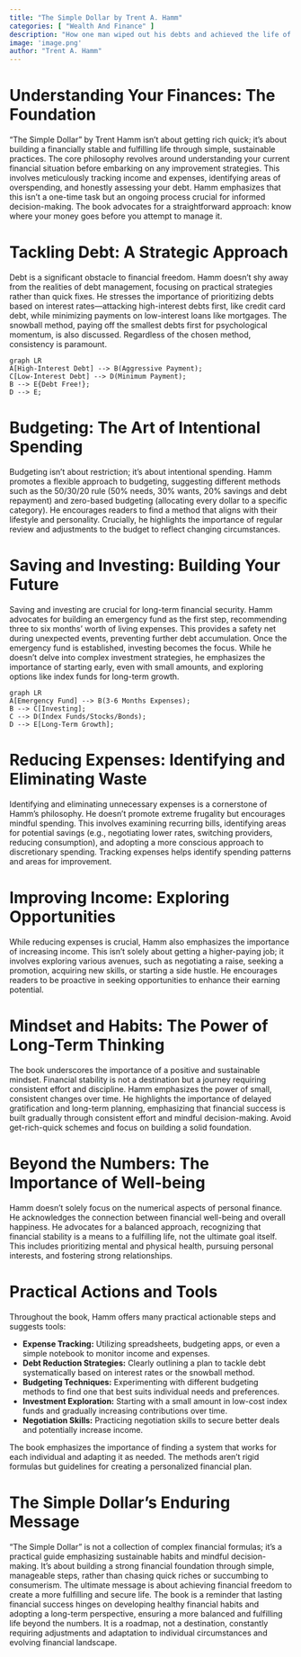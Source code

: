 ```yaml
---
title: "The Simple Dollar by Trent A. Hamm"
categories: [ "Wealth And Finance" ]
description: "How one man wiped out his debts and achieved the life of his dreams"
image: 'image.png'
author: "Trent A. Hamm"
---
```

# Understanding Your Finances: The Foundation

"The Simple Dollar" by Trent Hamm isn't about getting rich quick; it's about building a financially stable and fulfilling life through simple, sustainable practices.  The core philosophy revolves around understanding your current financial situation before embarking on any improvement strategies. This involves meticulously tracking income and expenses, identifying areas of overspending, and honestly assessing your debt.  Hamm emphasizes that this isn't a one-time task but an ongoing process crucial for informed decision-making.  The book advocates for a straightforward approach: know where your money goes before you attempt to manage it.


# Tackling Debt: A Strategic Approach

Debt is a significant obstacle to financial freedom.  Hamm doesn't shy away from the realities of debt management, focusing on practical strategies rather than quick fixes.  He stresses the importance of prioritizing debts based on interest rates—attacking high-interest debts first, like credit card debt, while minimizing payments on low-interest loans like mortgages.  The snowball method, paying off the smallest debts first for psychological momentum, is also discussed.  Regardless of the chosen method, consistency is paramount.


```mermaid
graph LR
A[High-Interest Debt] --> B(Aggressive Payment);
C[Low-Interest Debt] --> D(Minimum Payment);
B --> E{Debt Free!};
D --> E;
```


# Budgeting: The Art of Intentional Spending

Budgeting isn't about restriction; it's about intentional spending. Hamm promotes a flexible approach to budgeting, suggesting different methods such as the 50/30/20 rule (50% needs, 30% wants, 20% savings and debt repayment) and zero-based budgeting (allocating every dollar to a specific category). He encourages readers to find a method that aligns with their lifestyle and personality.  Crucially, he highlights the importance of regular review and adjustments to the budget to reflect changing circumstances.


# Saving and Investing: Building Your Future

Saving and investing are crucial for long-term financial security. Hamm advocates for building an emergency fund as the first step, recommending three to six months' worth of living expenses. This provides a safety net during unexpected events, preventing further debt accumulation. Once the emergency fund is established, investing becomes the focus.  While he doesn't delve into complex investment strategies, he emphasizes the importance of starting early, even with small amounts, and exploring options like index funds for long-term growth.


```mermaid
graph LR
A[Emergency Fund] --> B(3-6 Months Expenses);
B --> C[Investing];
C --> D(Index Funds/Stocks/Bonds);
D --> E[Long-Term Growth];
```


# Reducing Expenses: Identifying and Eliminating Waste

Identifying and eliminating unnecessary expenses is a cornerstone of Hamm's philosophy. He doesn't promote extreme frugality but encourages mindful spending.  This involves examining recurring bills, identifying areas for potential savings (e.g., negotiating lower rates, switching providers, reducing consumption), and adopting a more conscious approach to discretionary spending.  Tracking expenses helps identify spending patterns and areas for improvement.


#  Improving Income:  Exploring Opportunities

While reducing expenses is crucial, Hamm also emphasizes the importance of increasing income. This isn't solely about getting a higher-paying job; it involves exploring various avenues, such as negotiating a raise, seeking a promotion, acquiring new skills, or starting a side hustle. He encourages readers to be proactive in seeking opportunities to enhance their earning potential.


#  Mindset and Habits: The Power of Long-Term Thinking

The book underscores the importance of a positive and sustainable mindset.  Financial stability is not a destination but a journey requiring consistent effort and discipline.  Hamm emphasizes the power of small, consistent changes over time.  He highlights the importance of delayed gratification and long-term planning, emphasizing that financial success is built gradually through consistent effort and mindful decision-making.  Avoid get-rich-quick schemes and focus on building a solid foundation.


#  Beyond the Numbers:  The Importance of Well-being

Hamm doesn't solely focus on the numerical aspects of personal finance. He acknowledges the connection between financial well-being and overall happiness.  He advocates for a balanced approach, recognizing that financial stability is a means to a fulfilling life, not the ultimate goal itself.  This includes prioritizing mental and physical health, pursuing personal interests, and fostering strong relationships.


# Practical Actions and Tools

Throughout the book, Hamm offers many practical actionable steps and suggests tools:

* **Expense Tracking:**  Utilizing spreadsheets, budgeting apps, or even a simple notebook to monitor income and expenses.
* **Debt Reduction Strategies:**  Clearly outlining a plan to tackle debt systematically based on interest rates or the snowball method.
* **Budgeting Techniques:**  Experimenting with different budgeting methods to find one that best suits individual needs and preferences.
* **Investment Exploration:**  Starting with a small amount in low-cost index funds and gradually increasing contributions over time.
* **Negotiation Skills:**  Practicing negotiation skills to secure better deals and potentially increase income.

The book emphasizes the importance of finding a system that works for each individual and adapting it as needed. The methods aren’t rigid formulas but guidelines for creating a personalized financial plan.


#  The Simple Dollar's Enduring Message

"The Simple Dollar" is not a collection of complex financial formulas; it's a practical guide emphasizing sustainable habits and mindful decision-making.  It's about building a strong financial foundation through simple, manageable steps, rather than chasing quick riches or succumbing to consumerism.  The ultimate message is about achieving financial freedom to create a more fulfilling and secure life.  The book is a reminder that lasting financial success hinges on developing healthy financial habits and adopting a long-term perspective, ensuring a more balanced and fulfilling life beyond the numbers.  It is a roadmap, not a destination, constantly requiring adjustments and adaptation to individual circumstances and evolving financial landscape.

